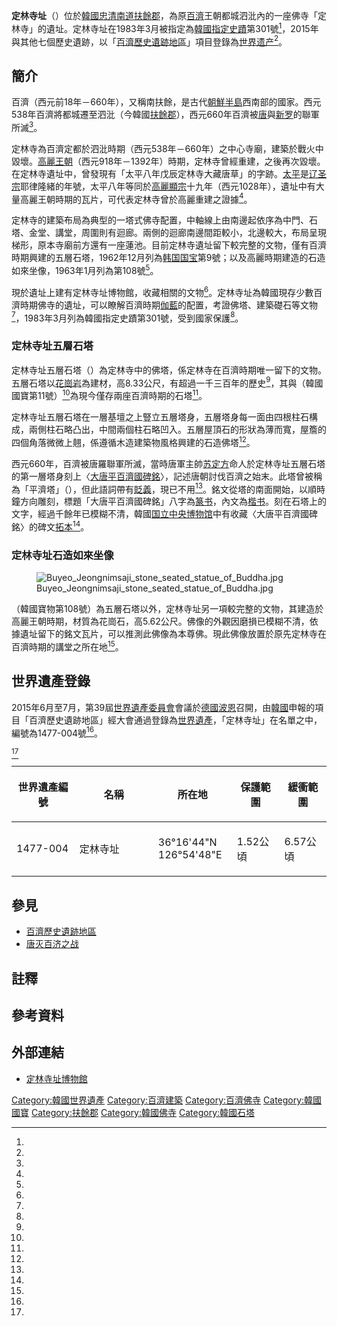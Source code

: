 {{noteTA
|G1=德国地名
}}
{{not|钟山定林寺遗址}}
{{Otheruses|定林寺}}
{{coord|36|16|44|N|126|54|48|E|display=title}}

{{世界文化遺產概要表
| site_img       = File:PaekjePagodaJeongnimsaji3.jpg
| site_img_capt  = 定林寺址五層石塔
| site_img_width = 270px
| part_of        = 百濟歷史遺跡地區
| zh_name        = 定林寺址
| en_name        = Jeongnimsa Temple Site
| Region         = 亞洲和太平洋地區
| country        = {{ROK}}
| criterion_c    = (ii)(iii)
| ID             = 1477-004
| rg_year        = 2015
| org_url        = http://whc.unesco.org/en/list/1477
| locmapin       = South Korea
| coordinates    = {{coord|36|16|44|N|126|54|48|E}}
}}

{{Infobox Korean name
|hangul = 정림사지
|hanja  = 定林寺址
|rr     = Jeongnimsaji
|mr     = Chŏngnimsaji
}}

'''定林寺址'''（{{kor|諺=정림사지|羅=Jeongnimsaji}}）位於[[大韓民國|韓國]][[忠清南道|忠清南道]][[扶餘郡|扶餘郡]]，為原[[百濟|百濟]]王朝都城泗沘{{notetag|沘：漢語拼音 bǐ；注音 ㄅㄧˇ}}內的一座佛寺「定林寺」的遺址。定林寺址在1983年3月被指定為[[韓國指定史蹟|韓國指定史蹟]]第301號<ref name="heritage_h301"/>，2015年與其他七個歷史遺跡，以「[[百濟歷史遺跡地區|百濟歷史遺跡地區]]」項目登錄為[[世界遗产|世界遗产]]<ref name="UNESCO_1477"/>。

== 簡介 ==

百濟（西元前18年－660年），又稱南扶餘，是古代[[朝鮮半島|朝鮮半島]]西南部的國家。西元538年百濟將都城遷至泗沘（今韓國[[扶餘郡|扶餘郡]]），西元660年百濟被[[唐朝|唐]]與[[新罗|新罗]]的聯軍所滅<ref name="韓國觀光公社_扶餘定林寺址五層石塔"/>。

定林寺為百濟定都於泗沘時期（西元538年－660年）之中心寺廟，建築於戰火中毀壞。[[高麗|高麗王朝]]（西元918年－1392年）時期，定林寺曾經重建，之後再次毀壞。在定林寺遺址中，曾發現有「太平八年戊辰定林寺大藏唐草」的字跡。[[太平_(辽朝)|太平]]是[[辽圣宗|辽圣宗]]耶律隆緒的年號，太平八年等同於[[高麗顯宗|高麗顯宗]]十九年（西元1028年），遺址中有大量高麗王朝時期的瓦片，可代表定林寺曾於高麗重建之證據<ref name="韓國觀光公社_扶餘定林寺址五層石塔"/>。

定林寺的建築布局為典型的一塔式佛寺配置，中軸線上由南邊起依序為中門、石塔、金堂、講堂，周圍則有迴廊。兩側的迴廊南邊間距較小，北邊較大，布局呈現梯形，原本寺廟前方還有一座蓮池。目前定林寺遺址留下較完整的文物，僅有百濟時期興建的五層石塔，1962年12月列為[[韩国国宝|韩国国宝]]第9號；以及高麗時期建造的石造如來坐像，1963年1月列為{{lk|韓國寶物|대한민국의 보물}}第108號<ref name="韓國學中央研究院_定林寺址"/>。

現於遺址上建有定林寺址博物館，收藏相關的文物<ref name="韓國觀光公社_定林寺址博物館"/>。定林寺址為韓國現存少數百濟時期佛寺的遺址，可以瞭解百濟時期[[伽藍|伽藍]]的配置，考證佛塔、建築礎石等文物<ref name="韓國學中央研究院_定林寺址"/>，1983年3月列為韓國指定史蹟第301號，受到國家保護<ref name="heritage_h301"/>。

=== 定林寺址五層石塔 ===

定林寺址五層石塔（{{lang|ko|정림사지 오층석탑}}）為定林寺中的佛塔，係定林寺在百濟時期唯一留下的文物。五層石塔以[[花崗岩|花崗岩]]為建材，高8.33公尺，有超過一千三百年的歷史<ref name="Yoon"/>，其與{{lk|益山彌勒寺址石塔|익산 미륵사지 석탑}}（韓國國寶第11號）<ref name="heritage_11"/>為現今僅存兩座百濟時期的石塔<ref name="韓國觀光公社_扶餘定林寺址五層石塔"/>。

定林寺址五層石塔在一層基壇之上豎立五層塔身，五層塔身每一面由四根柱石構成，兩側柱石略凸出，中間兩個柱石略凹入。五層屋頂石的形狀為薄而寬，屋簷的四個角落微微上翹，係遵循木造建築物風格興建的石造佛塔<ref name="heritage_9"/>。

西元660年，百濟被唐羅聯軍所滅，當時唐軍主帥[[苏定方|苏定方]]命人於定林寺址五層石塔的第一層塔身刻上〈[[s:大唐平百濟國碑銘|大唐平百濟國碑銘]]〉，記述唐朝討伐百濟之始末。此塔曾被稱為「平濟塔」（{{lang|ko|평제탑}}），但此語詞帶有[[貶義|貶義]]，現已不用<ref name="韓國觀光公社_扶餘定林寺址五層石塔"/>。銘文從塔的南面開始，以順時鐘方向雕刻，標題「大唐平百濟國碑銘」八字為[[篆书|篆书]]，內文為[[楷书|楷书]]。刻在石塔上的文字，經過千餘年已模糊不清，韓國[[国立中央博物馆|国立中央博物馆]]中有收藏〈大唐平百濟國碑銘〉的碑文[[拓片|拓本]]<ref name="國立中央博物館"/>。

=== 定林寺址石造如來坐像 ===

[[File:Buyeo_Jeongnimsaji_stone_seated_statue_of_Buddha.jpg|thumb]]

{{lk|定林寺址石造如來坐像|부여 정림사지 석조여래좌상}}（韓國寶物第108號）為五層石塔以外，定林寺址另一項較完整的文物，其建造於高麗王朝時期，材質為花崗石，高5.62公尺。佛像的外觀因磨損已模糊不清，依據遺址留下的銘文瓦片，可以推測此佛像為本尊佛。現此佛像放置於原先定林寺在百濟時期的講堂之所在地<ref name="heritage_t108"/>。

== 世界遺產登錄 ==

2015年6月至7月，第39屆[[世界遺產委員會|世界遺產委員會]]會議於[[德國|德國]][[波恩|波恩]]召開，由[[大韓民國|韓國]]申報的項目「百濟歷史遺跡地區」經大會通過登錄為[[世界遺產|世界遺產]]，「定林寺址」在名單之中，編號為1477-004號<ref name="UNESCO_1477_maps"/>。

{{世界遺產基準|2|3}}<ref name="UNESCO_1477"/>

{| class="wikitable" width="70%" style="text-align:center"
|+
! style= "width:20%" | 世界遺產編號
! style= "width:25%" | 名稱
! style= "width:25%" | 所在地
! style= "width:15%" | 保護範圍
!緩衝範圍
|-
|1477-004
|定林寺址
|36°16'44"N 126°54'48"E
|1.52公頃
|6.57公頃
|}

== 參見 ==

* [[百濟歷史遺跡地區|百濟歷史遺跡地區]]
* [[唐灭百济之战|唐灭百济之战]]

== 註釋 ==

{{notefoot}}

== 參考資料 ==

{{Reflist|30em|refs=

<ref name="heritage_9">{{Cite web | url=http://www.heritage.go.kr/heri/cul/culSelectDetail.do?VdkVgwKey=11,00090000,34&pageNo=1_1_1_1 | script-title=ko:부여 정림사지 오층석탑 (扶餘 定林寺址 五層石塔) | publisher=[[文化財廳|文化財廳]] | accessdate=2020-12-29 | language=ko | archive-date=2020-12-29 | archive-url=https://web.archive.org/web/20201229065033/http://www.heritage.go.kr/heri/cul/culSelectDetail.do?VdkVgwKey=11%2C00090000%2C34&pageNo=1_1_1_1 | dead-url=no }}</ref>

<ref name="heritage_11">{{Cite web | url=http://www.heritage.go.kr/heri/cul/culSelectDetail.do?VdkVgwKey=11,00110000,35&pageNo=1_1_1_1 | script-title=ko:익산 미륵사지 석탑 (益山 彌勒寺址 石塔) | publisher=[[文化財廳|文化財廳]] | accessdate=2020-12-29 | language=ko | archive-date=2020-12-29 | archive-url=https://web.archive.org/web/20201229065129/http://www.heritage.go.kr/heri/cul/culSelectDetail.do?VdkVgwKey=11%2C00110000%2C35&pageNo=1_1_1_1 | dead-url=no }}</ref>

<ref name="heritage_h301">{{cite web | url=http://www.heritage.go.kr/heri/cul/culSelectDetail.do?VdkVgwKey=13,03010000,34&pageNo=1_1_1_1 | script-title=ko:부여 정림사지 (扶餘 定林寺址) | publisher=[[文化財廳|文化財廳]] | accessdate=2020-12-29 | language=ko | archive-date=2020-12-29 | archive-url=https://web.archive.org/web/20201229065035/http://www.heritage.go.kr/heri/cul/culSelectDetail.do?VdkVgwKey=13%2C03010000%2C34&pageNo=1_1_1_1 | dead-url=no }}</ref>

<ref name="heritage_t108">{{cite web | url=http://www.heritage.go.kr/heri/cul/culSelectDetail.do?VdkVgwKey=12,01080000,34&pageNo=1_1_1_1 | script-title=ko:부여 정림사지 석조여래좌상 (扶餘 定林寺址 石造如來坐像) | publisher=[[文化財廳|文化財廳]] | accessdate=2020-12-29 | language=ko | archive-date=2020-12-29 | archive-url=https://web.archive.org/web/20201229065034/http://www.heritage.go.kr/heri/cul/culSelectDetail.do?VdkVgwKey=12%2C01080000%2C34&pageNo=1_1_1_1 | dead-url=no }}</ref>

<ref name="UNESCO_1477">{{cite web | url=http://whc.unesco.org/en/list/1477 | title=Baekje Historic Areas | publisher=[[聯合國教科文組織|聯合國教科文組織]] | accessdate=2020-12-29 | language=en | archive-date=2017-02-06 | archive-url=https://web.archive.org/web/20170206201917/http://whc.unesco.org/en/list/1477 | dead-url=no }}</ref>

<ref name="UNESCO_1477_maps">{{cite web | url=http://whc.unesco.org/en/list/1477/multiple=1&unique_number=2038 | title=Maps: Baekje Historic Areas | publisher=[[聯合國教科文組織|聯合國教科文組織]] | accessdate=2020-12-29 | language=en | archive-date=2020-12-29 | archive-url=https://web.archive.org/web/20201229065112/http://whc.unesco.org/en/list/1477/multiple%3D1%26unique_number%3D2038 | dead-url=no }}</ref>

<ref name="Yoon">{{cite book |author1=윤무병 | script-title=ko:정림사지발굴조사보고서 |date=1981 |publisher=[[忠南大學|忠南大學]]
 |pages=15-16 |accessdate=2020-12-29 | language=ko}}</ref>

<ref name="韓國觀光公社_扶餘定林寺址五層石塔">{{cite web | url=https://big5chinese.visitkorea.or.kr/cht/ATT/3_2_view.jsp?cid=332721 | title=扶餘定林寺址五層石塔 [UNESCO世界文化遺產](부여 정림사지 오층석탑 [유네스코 세계문화유산]) | publisher=韓國觀光公社 | accessdate=2020-12-29 | language=zh-hant | archive-date=2020-12-29 | archive-url=https://web.archive.org/web/20201229065138/https://big5chinese.visitkorea.or.kr/cht/ATT/3_2_view.jsp?cid=332721 | dead-url=no }}</ref>

<ref name="韓國觀光公社_定林寺址博物館">{{cite web | url=https://big5chinese.visitkorea.or.kr/cht/ATT/3_2_view.jsp?cid=1790360 | title=定林寺址博物館(정림사지박물관) | publisher=韓國觀光公社 | accessdate=2020-12-29 | language=zh-hant | archive-date=2020-12-29 | archive-url=https://web.archive.org/web/20201229065140/https://big5chinese.visitkorea.or.kr/cht/ATT/3_2_view.jsp?cid=1790360 | dead-url=no }}</ref>

<ref name="國立中央博物館">{{cite web | url=https://www.museum.go.kr/site/chn/relic/search/view?relicId=370 | title=大唐平日百济碑拓本 | publisher=[[国立中央博物馆|国立中央博物馆]] | accessdate=2020-12-29 | language=zh-hans | archive-date=2020-12-29 | archive-url=https://web.archive.org/web/20201229065043/https://www.museum.go.kr/site/chn/relic/search/view?relicId=370 | dead-url=no }}</ref>

<ref name="韓國學中央研究院_定林寺址">{{cite web | url=http://encykorea.aks.ac.kr/Contents/Item/E0024445 | script-title=ko:부여정림사지(扶餘定林寺址) | publisher=[[韓國學中央研究院|韓國學中央研究院]] | accessdate=2020-12-29 | language=ko | archive-date=2020-12-29 | archive-url=https://web.archive.org/web/20201229065038/http://encykorea.aks.ac.kr/Contents/Item/E0024445 | dead-url=no }}</ref>

}}

== 外部連結 ==

{{Commons category|Jeongnimsa}}
* {{ko}}{{en}}{{ja}}[http://www.jeongnimsaji.or.kr/ 定林寺址博物館] {{Wayback|url=http://www.jeongnimsaji.or.kr/ |date=20210206135908 }}

{{Portal bar|世界遺產|韓國|歷史|佛教|建築}}
{{韓國世界遺產}}
[[Category:韓國世界遺產|Category:韓國世界遺產]]
[[Category:百濟建築|Category:百濟建築]]
[[Category:百濟佛寺|Category:百濟佛寺]]
[[Category:韓國國寶|Category:韓國國寶]]
[[Category:扶餘郡|Category:扶餘郡]]
[[Category:韓國佛寺|Category:韓國佛寺]]
[[Category:韓國石塔|Category:韓國石塔]]